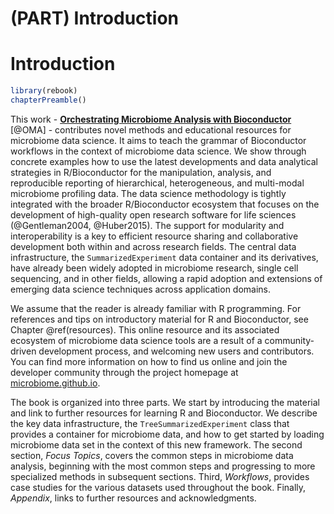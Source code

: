 # (PART) Introduction {-}

# Introduction {#intro}

```r
library(rebook)
chapterPreamble()
```

This work - [**Orchestrating Microbiome Analysis with Bioconductor**](https://microbiome.github.io/OMA/) [@OMA] - contributes novel
methods and educational resources for microbiome data science.  It
aims to teach the grammar of Bioconductor workflows in the context of
microbiome data science. We show through concrete examples how to use
the latest developments and data analytical strategies in
R/Bioconductor for the manipulation, analysis, and reproducible
reporting of hierarchical, heterogeneous, and multi-modal microbiome
profiling data. The data science methodology is tightly integrated
with the broader R/Bioconductor ecosystem that focuses on the
development of high-quality open research software for life
sciences (@Gentleman2004, @Huber2015). The support for modularity and
interoperability is a key to efficient resource sharing and
collaborative development both within and across research fields. The
central data infrastructure, the `SummarizedExperiment` data container
and its derivatives, have already been widely adopted in microbiome
research, single cell sequencing, and in other fields, allowing a
rapid adoption and extensions of emerging data science techniques
across application domains.

We assume that the reader is already familiar with R programming. For
references and tips on introductory material for R and Bioconductor,
see Chapter \@ref(resources). This online resource and its associated
ecosystem of microbiome data science tools are a result of a
community-driven development process, and welcoming new users and
contributors. You can find more information on how to find us online
and join the developer community through the project homepage at
[microbiome.github.io](https://microbiome.github.io).

The book is organized into three parts. We start by introducing the
material and link to further resources for learning R and
Bioconductor. We describe the key data infrastructure, the
`TreeSummarizedExperiment` class that provides a container for
microbiome data, and how to get started by loading microbiome data set
in the context of this new framework. The second section, *Focus
Topics*, covers the common steps in microbiome data analysis,
beginning with the most common steps and progressing to more
specialized methods in subsequent sections. Third, *Workflows*,
provides case studies for the various datasets used throughout the
book. Finally, *Appendix*, links to further resources and
acknowledgments.







